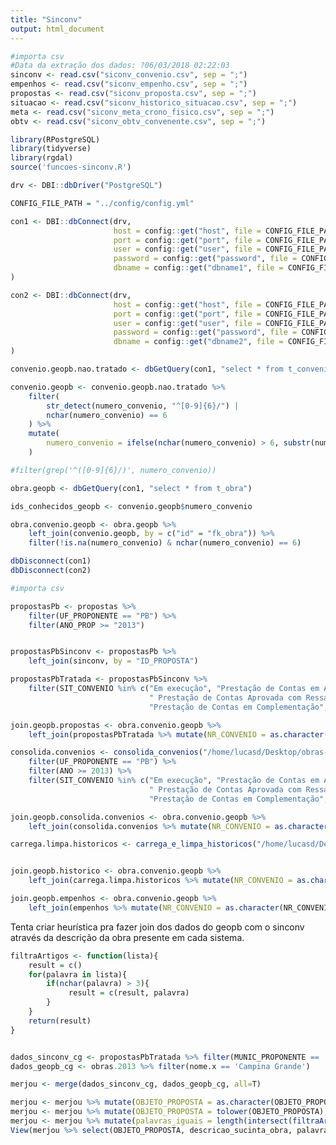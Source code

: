 ```yaml
---
title: "Sinconv"
output: html_document
---
```


```r

#importa csv
#Data da extração dos dados: ?06/03/2018 02:22:03
sinconv <- read.csv("siconv_convenio.csv", sep = ";")
empenhos <- read.csv("siconv_empenho.csv", sep = ";")
propostas <- read.csv("siconv_proposta.csv", sep = ";")
situacao <- read.csv("siconv_historico_situacao.csv", sep = ";")
meta <- read.csv("siconv_meta_crono_fisico.csv", sep = ";")
obtv <- read.csv("siconv_obtv_convenente.csv", sep = ";")

library(RPostgreSQL)
library(tidyverse)
library(rgdal)
source('funcoes-sinconv.R')

drv <- DBI::dbDriver("PostgreSQL")

CONFIG_FILE_PATH = "../config/config.yml"

con1 <- DBI::dbConnect(drv,
                       host = config::get("host", file = CONFIG_FILE_PATH),
                       port = config::get("port", file = CONFIG_FILE_PATH),
                       user = config::get("user", file = CONFIG_FILE_PATH),
                       password = config::get("password", file = CONFIG_FILE_PATH),
                       dbname = config::get("dbname1", file = CONFIG_FILE_PATH)
)

con2 <- DBI::dbConnect(drv,
                       host = config::get("host", file = CONFIG_FILE_PATH),
                       port = config::get("port", file = CONFIG_FILE_PATH),
                       user = config::get("user", file = CONFIG_FILE_PATH),
                       password = config::get("password", file = CONFIG_FILE_PATH),
                       dbname = config::get("dbname2", file = CONFIG_FILE_PATH)
)

convenio.geopb.nao.tratado <- dbGetQuery(con1, "select * from t_convenio")

convenio.geopb <- convenio.geopb.nao.tratado %>%
    filter(
        str_detect(numero_convenio, "^[0-9]{6}/") |
        nchar(numero_convenio) == 6
    ) %>%
    mutate(
        numero_convenio = ifelse(nchar(numero_convenio) > 6, substr(numero_convenio, 1, 6), numero_convenio)
    )

#filter(grep('^([0-9]{6}/)', numero_convenio))

obra.geopb <- dbGetQuery(con1, "select * from t_obra")

ids_conhecidos_geopb <- convenio.geopb$numero_convenio

obra.convenio.geopb <- obra.geopb %>% 
    left_join(convenio.geopb, by = c("id" = "fk_obra")) %>%
    filter(!is.na(numero_convenio) & nchar(numero_convenio) == 6)

dbDisconnect(con1)
dbDisconnect(con2)

```


```r

#importa csv

propostasPb <- propostas %>% 
    filter(UF_PROPONENTE == "PB") %>% 
    filter(ANO_PROP >= "2013") 


propostasPbSinconv <- propostasPb %>% 
    left_join(sinconv, by = "ID_PROPOSTA") 

propostasPbTratada <- propostasPbSinconv %>% 
    filter(SIT_CONVENIO %in% c("Em execução", "Prestação de Contas em Análise", "Prestação de Contas Aprovada", "Prestação de Contas enviada para Análise",
                               " Prestação de Contas Aprovada com Ressalvas", "Prestação de Contas Iniciada Por Antecipação",
                               "Prestação de Contas em Complementação", "Prestação de Contas Rejeitada"))

join.geopb.propostas <- obra.convenio.geopb %>% 
    left_join(propostasPbTratada %>% mutate(NR_CONVENIO = as.character(NR_CONVENIO)), by = c('numero_convenio' = 'NR_CONVENIO'))
```


```r

consolida.convenios <- consolida_convenios("/home/lucasd/Desktop/obras-pb/analysis/dados-sinconv") %>% 
    filter(UF_PROPONENTE == "PB") %>%
    filter(ANO >= 2013) %>% 
    filter(SIT_CONVENIO %in% c("Em execução", "Prestação de Contas em Análise", "Prestação de Contas Aprovada", "Prestação de Contas enviada para Análise",
                               " Prestação de Contas Aprovada com Ressalvas", "Prestação de Contas Iniciada Por Antecipação",
                               "Prestação de Contas em Complementação", "Prestação de Contas Rejeitada"))

join.geopb.consolida.convenios <- obra.convenio.geopb %>% 
    left_join(consolida.convenios %>% mutate(NR_CONVENIO = as.character(NR_CONVENIO)), by = c('numero_convenio' = 'NR_CONVENIO'))
```


```r

carrega.limpa.historicos <- carrega_e_limpa_historicos("/home/lucasd/Desktop/obras-pb/analysis/dados-sinconv", ids_conhecidos_geopb)


join.geopb.historico <- obra.convenio.geopb %>% 
    left_join(carrega.limpa.historicos %>% mutate(NR_CONVENIO = as.character(NR_CONVENIO)), by = c('numero_convenio' = 'NR_CONVENIO'))
```


```r

join.geopb.empenhos <- obra.convenio.geopb %>% 
    left_join(empenhos %>% mutate(NR_CONVENIO = as.character(NR_CONVENIO)), by = c('numero_convenio' = 'NR_CONVENIO'))

```


Tenta criar heurística pra fazer join dos dados do geopb com o sinconv através da descrição da obra presente em cada sistema.

```r
filtraArtigos <- function(lista){
    result = c()
    for(palavra in lista){
        if(nchar(palavra) > 3){
             result = c(result, palavra)
        }
    }
    return(result)
}


dados_sinconv_cg <- propostasPbTratada %>% filter(MUNIC_PROPONENTE == 'CAMPINA GRANDE')
dados_geopb_cg <- obras.2013 %>% filter(nome.x == 'Campina Grande')

merjou <- merge(dados_sinconv_cg, dados_geopb_cg, all=T)

merjou <- merjou %>% mutate(OBJETO_PROPOSTA = as.character(OBJETO_PROPOSTA)) %>% group_by(id.y)
merjou <- merjou %>% mutate(OBJETO_PROPOSTA = tolower(OBJETO_PROPOSTA), descricao_sucinta_obra = tolower(descricao_sucinta_obra))
merjou <- merjou %>% mutate(palavras_iguais = length(intersect(filtraArtigos(unlist(strsplit(OBJETO_PROPOSTA, " "))), filtraArtigos(unlist(strsplit(descricao_sucinta_obra, " "))))))
View(merjou %>% select(OBJETO_PROPOSTA, descricao_sucinta_obra, palavras_iguais))

```






